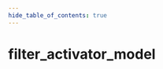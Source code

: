 ```yaml
---
hide_table_of_contents: true
---
```


<!---
!!!!!!
THIS PAGE IS AUTOGENERATED FROM GAME FGD DEFINITIONS!
DO NOT EDIT MANUALLY!
!!!!!!

In order to make edits, you can make an annotation file in /fgd_dump_overrides
-->


# filter_activator_model



<Tabs queryString="game">
    
<TabItem value="cs2" label="Counter-Strike 2">
    <CS2Page />
</TabItem>

<TabItem value="steamvr" label="SteamVR Home">
    <STEAMVRPage />
</TabItem>

<TabItem value="dota2" label="Dota 2">
    <DOTA2Page />
</TabItem>

<TabItem value="hla" label="Half-Life: Alyx">
    <HLAPage />
</TabItem>

</Tabs>

